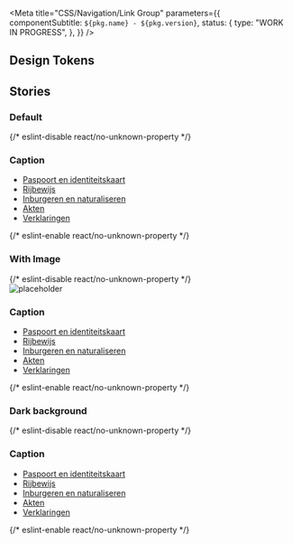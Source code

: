 

<Meta
  title="CSS/Navigation/Link Group"
  parameters={{
    componentSubtitle: `${pkg.name} - ${pkg.version}`,
    status: {
      type: "WORK IN PROGRESS",
    },
  }}
/>

<Description markdown={readme} />

## Design Tokens

<DesignTokenDocBlock categoryName="Link Group" viewType="table" />

## Stories

### Default

<Canvas>
  {/* eslint-disable react/no-unknown-property */}
  <Story name="Default">
    <div class="denhaag-link-group">
      <h3 class="utrecht-heading-4 denhaag-link-group__caption">Caption</h3>
      <nav class="denhaag-link-group__navigation" aria-labelledby="denhaag-link-group-navigation-1">
        <ul
          id="denhaag-link-group-navigation-1"
          class="utrecht-link-list utrecht-link-list--html-ul denhaag-link-group__navigation-list"
        >
          <li class="utrecht-link-list__item denhaag-link-group__navigation-list-item">
            <a
              href="https://nl-design-system.github.io/denhaag/"
              class="utrecht-link denhaag-link-group__navigation-link"
            >
              Paspoort en identiteitskaart
            </a>
          </li>
          <li class="utrecht-link-list__item denhaag-link-group__navigation-list-item">
            <a
              href="https://nl-design-system.github.io/denhaag/"
              class="utrecht-link denhaag-link-group__navigation-link"
            >
              Rijbewijs
            </a>
          </li>
          <li class="utrecht-link-list__item denhaag-link-group__navigation-list-item">
            <a
              href="https://nl-design-system.github.io/denhaag/"
              class="utrecht-link denhaag-link-group__navigation-link"
            >
              Inburgeren en naturaliseren
            </a>
          </li>
          <li class="utrecht-link-list__item denhaag-link-group__navigation-list-item">
            <a
              href="https://nl-design-system.github.io/denhaag/"
              class="utrecht-link denhaag-link-group__navigation-link"
            >
              Akten
            </a>
          </li>
          <li class="utrecht-link-list__item denhaag-link-group__navigation-list-item">
            <a
              href="https://nl-design-system.github.io/denhaag/"
              class="utrecht-link denhaag-link-group__navigation-link"
            >
              Verklaringen
            </a>
          </li>
        </ul>
      </nav>
    </div>
  </Story>
  {/* eslint-enable react/no-unknown-property */}
</Canvas>

### With Image

<Canvas>
  {/* eslint-disable react/no-unknown-property */}
  <Story name="With Image">
    <div class="denhaag-link-group">
      <img class="denhaag-link-group__image" src="https://via.placeholder.com/140x140" alt="placeholder" />
      <h3 class="utrecht-heading-4 denhaag-link-group__caption">Caption</h3>
      <nav class="denhaag-link-group__navigation" aria-labelledby="denhaag-link-group-navigation-2">
        <ul
          id="denhaag-link-group-navigation-2"
          class="utrecht-link-list utrecht-link-list--html-ul denhaag-link-group__navigation-list"
        >
          <li class="utrecht-link-list__item denhaag-link-group__navigation-list-item">
            <a
              href="https://nl-design-system.github.io/denhaag/"
              class="utrecht-link denhaag-link-group__navigation-link"
            >
              Paspoort en identiteitskaart
            </a>
          </li>
          <li class="utrecht-link-list__item denhaag-link-group__navigation-list-item">
            <a
              href="https://nl-design-system.github.io/denhaag/"
              class="utrecht-link denhaag-link-group__navigation-link"
            >
              Rijbewijs
            </a>
          </li>
          <li class="utrecht-link-list__item denhaag-link-group__navigation-list-item">
            <a
              href="https://nl-design-system.github.io/denhaag/"
              class="utrecht-link denhaag-link-group__navigation-link"
            >
              Inburgeren en naturaliseren
            </a>
          </li>
          <li class="utrecht-link-list__item denhaag-link-group__navigation-list-item">
            <a
              href="https://nl-design-system.github.io/denhaag/"
              class="utrecht-link denhaag-link-group__navigation-link"
            >
              Akten
            </a>
          </li>
          <li class="utrecht-link-list__item denhaag-link-group__navigation-list-item">
            <a
              href="https://nl-design-system.github.io/denhaag/"
              class="utrecht-link denhaag-link-group__navigation-link"
            >
              Verklaringen
            </a>
          </li>
        </ul>
      </nav>
    </div>
  </Story>
  {/* eslint-enable react/no-unknown-property */}
</Canvas>

### Dark background

<Canvas>
  {/* eslint-disable react/no-unknown-property */}
  <Story name="Dark background">
    <div class="denhaag-link-group denhaag-link-group--dark" style={{ backgroundColor: "#2D2D2D", padding: "1rem" }}>
      <h3 class="utrecht-heading-4 denhaag-link-group__caption">Caption</h3>
      <nav class="denhaag-link-group__navigation" aria-labelledby="denhaag-link-group-navigation-3">
        <ul
          id="denhaag-link-group-navigation-3"
          class="utrecht-link-list utrecht-link-list--html-ul denhaag-link-group__navigation-list"
        >
          <li class="utrecht-link-list__item denhaag-link-group__navigation-list-item">
            <a
              href="https://nl-design-system.github.io/denhaag/"
              class="utrecht-link denhaag-link-group__navigation-link"
            >
              Paspoort en identiteitskaart
            </a>
          </li>
          <li class="utrecht-link-list__item denhaag-link-group__navigation-list-item">
            <a
              href="https://nl-design-system.github.io/denhaag/"
              class="utrecht-link denhaag-link-group__navigation-link"
            >
              Rijbewijs
            </a>
          </li>
          <li class="utrecht-link-list__item denhaag-link-group__navigation-list-item">
            <a
              href="https://nl-design-system.github.io/denhaag/"
              class="utrecht-link denhaag-link-group__navigation-link"
            >
              Inburgeren en naturaliseren
            </a>
          </li>
          <li class="utrecht-link-list__item denhaag-link-group__navigation-list-item">
            <a
              href="https://nl-design-system.github.io/denhaag/"
              class="utrecht-link denhaag-link-group__navigation-link"
            >
              Akten
            </a>
          </li>
          <li class="utrecht-link-list__item denhaag-link-group__navigation-list-item">
            <a
              href="https://nl-design-system.github.io/denhaag/"
              class="utrecht-link denhaag-link-group__navigation-link"
            >
              Verklaringen
            </a>
          </li>
        </ul>
      </nav>
    </div>
  </Story>
  {/* eslint-enable react/no-unknown-property */}
</Canvas>
